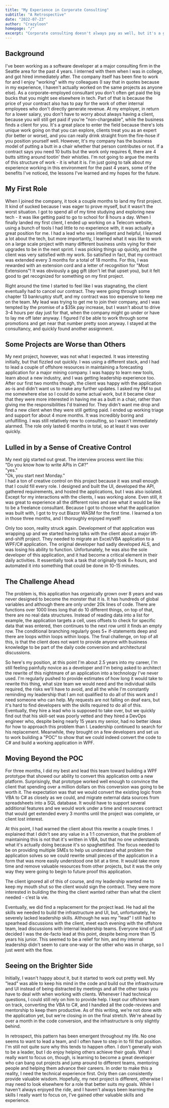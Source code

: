 ```yaml
---
title: "My Experience in Corporate Consulting"
subtitle: "A Retrospective"
date: "2022-07-23"
author: "Crazyloon"
homepage: "/"
excerpt: "Corporate consulting doesn't always pay as well, but it's a great place to start your career if you're not sure which direction you want to go. There's always another opportunity to switch gears and learn something new."
---
```



<ImageCredit
  alt="Looking upward at city buildings as they reach toward the sky"
  src="/images/sean-pollock-city-buildings.jpg"
  author="Sean Pollock"
  sourceName="Unsplash"
  sourcePageURL="https://unsplash.com/photos/PhYq704ffdA"
/>

## Background

I've been working as a software developer at a major consulting firm in the Seattle area for the past 4 years. I interned with them when I was in college, and got hired immediately after. The company itself has been fine to work for and I enjoy "working" with my colleagues (I say that in quotes because in my experience, I haven't actually worked on the same projects as anyone else). As a corporate-employed consultant you don't often get paid the big bucks that you might see elsewhere in tech. Part of that is because the price of your contract also has to pay for the work of other internal employees who don't directly generate revenue. At my employer, in return for a lower salary, you don't have to worry about always having a client, because you will still get paid if you're "non-chargeable", while the business finds a client for you. It's a great place to enter the field because there's lots unique work going on that you can explore, clients treat you as an expert (for better or worse), and you can really drink straight from the fire-hose if you position yourself well. However, It's my company has the business model of putting a butt in a chair whether that person contributes or not. If a contract says you need 10 butts but the work only requires 6, there are 4 butts sitting around tootin' their whistles. I'm not going to argue the merits of this structure of work - it is what it is. I'm just going to talk about my experience working in this environment for the past 4 years, some of the benefits I've noticed, the lessons I've learned and my hopes for the future.

## My First Role

When I joined the company, it took a couple months to land my first project. It kind of sucked because I was eager to prove myself, but it wasn't the worst situation. I got to spend all of my time studying and exploring new tech - it was like getting paid to go to school for 8 hours a day. When I finally landed my first client, I ended up working on a Telecom website, using a bunch of tools I had little to no experience with, it was actually a great position for me. I had a lead who was intelligent and helpful, I learned a lot about the tech, but more importantly, I learned what it was like to work on a large scale project with many different business units vying for their upgrades to be in the next sprint. I was picking things up quickly, and the client was very satisfied with my work. So satisfied in fact, that my contract was extended every 3 months for a total of 18 months. For this, I was rewarded with an extension cord and a letter of recognition for "Most Extensions"! It was obviously a gag gift (don't let that upset you), but it felt good to get recognized for something on my first project.

Right around the time I started to feel like I was stagnating, the client eventually had to cancel our contract. They were going through some chapter 13 bankruptcy stuff, and my contract was too expensive to keep me on the team. My lead was trying to get me to join their company, and I was tempted by the promise of a $35k pay increase, but I wasn't about to drive 3-4 hours per day just for that, when the company might go under or have to lay me off later anyway. I figured I'd be able to work through some promotions and get near that number pretty soon anyway. I stayed at the consultancy, and quickly found another assignment.

## Some Projects are Worse than Others

My next project, however, was not what I expected. It was interesting initially, but that fizzled out quickly. I was using a different stack, and I had to lead a couple of offshore resources in maintaining a forecasting application for a major mining company. I was happy to learn new tools, learn about a new industry, and I was getting leadership experience too. After our first two months though, the client was happy with the application as-is and didn't want us to make any further updates. I asked my PM to put me somewhere else so I could do some actual work, but it became clear that they were more interested in having me as a butt in a chair, rather than giving me the responsibilities I'd trained for. They didn't want me drop and find a new client when they were still getting paid. I ended up working triage and support for about 4 more months. It was incredibly boring and unfulfilling. I was still relatively new to consulting, so I wasn't immediately alarmed. The role only lasted 6 months in total, so at least it was over quickly.

## Lulled in by a Sense of Creative Control

My next gig started out great. The interview process went like this: <br /> "Do you know how to write APIs in C#?" <br />"yes." <br />"Ok, you start next Monday." <br />I had a ton of creative control on this project because it was small enough that I could fill every role. I designed and built the UI, developed the API, gathered requirements, and hosted the applications, but I was also isolated. Except for my interactions with the clients, I was working alone. Even still, it was great to experience all the different roles and see what it would be like to be a freelance consultant. Because I got to choose what the application was built with, I got to try out Blazor WASM for the first time. I learned a ton in those three months, and I thoroughly enjoyed myself!

Only too soon, reality struck again. Development of that application was wrapping up and we started having talks with the client about a major lift-and-shift project. They needed to migrate an Excel/VBA application to a WPF/C# application. The original developer had sadly developed ALS, and was losing his ability to function. Unfortunately, he was also the sole developer of this application, and it had become a critical element in their daily activities. It essentially took a task that originally took 8+ hours, and automated it into something that could be done in 10-15 minutes.

## The Challenge Ahead

The problem is, this application has organically grown over 8 years and was never designed to become the monster that it is. It has hundreds of global variables and although there are only under 20k lines of code. There are functions over 1000 lines long that do 10 different things, on top of that, there are no real data structures. Instead of reading data into a list for example, the application targets a cell, uses offsets to check for specific data that was entered, then continues to the next row until it finds an empty row. The conditional branching regularly goes 5+ if-statements deep and there are loops within loops within loops. The final challenge, on top of all this, is that the client does not want to provide anyone with business knowledge to be part of the daily code conversion and architectural discussions.

So here's my position, at this point I'm about 2.5 years into my career, I'm still feeling painfully novice as a developer and I'm being asked to architect the rewrite of this nightmare of an application into a technology I've never used. I'm regularly pushed to provide estimates of how long it would take to rewrite this thing, what size team we would need and the individual skills required, the risks we'll have to avoid, and all the while I'm constantly reminding my leadership that I am not qualified to do all of this work and I need someone who can help. My requests are not falling on deaf ears, but it's hard to find developers with the skills required to do all of this. Eventually, they hire a lead who is supposed to take over, but we quickly find out that his skill-set was poorly vetted and they hired a DevOps engineer who, despite being nearly 15 years my senior, had no better ideas for how to approach this problem than I. Leadership continued to search for his replacement. Meanwhile, they brought on a few developers and set us to work building a "POC" to show that we could indeed convert the code to C# and build a working application in WPF.

## Moving Beyond the POC

For three months, I did my best and lead this team toward building a WPF prototype that showed our ability to convert this application onto a new platform. Surprisingly, that prototype worked well enough to convince the client that spending over a million dollars on this conversion was going to be worth it. The expectation was that we would convert the existing logic from VBA to C# as closely as we could, and migrate external data sources from spreadsheets into a SQL database. It would have to support several additional features and we would work under a time and resources contract that would get extended every 3 months until the project was complete, or client lost interest.

At this point, I had warned the client about this rewrite a couple times. I explained that I didn't see any value in a 1:1 conversion, that the problem of maintaining this is not that it's written in VBA, but that no one understands what it's actually doing because it's so spaghettified. The focus needed to be on providing multiple SMEs to help us understand what problem the application solves so we could rewrite small pieces of the application in a form that was more easily understood one bit at a time. It would take more time and remove valuable resources from other projects, but it was the only way they were going to begin to future proof this application.

The client ignored all of this of course, and my leadership wanted me to keep my mouth shut so the client would sign the contract. They were more interested in building the thing the client wanted rather than what the client needed - c’est la vie.

Eventually, we did find a replacement for the project lead. He had all the skills we needed to build the infrastructure and UI, but, unfortunately, he severely lacked leadership skills. Although he was my "lead" I still had to spearhead discussions with the client, meet each evening with the offshore team, lead discussions with internal leadership teams. Everyone kind of just decided I was the de-facto lead at this point, despite being more than 15 years his junior. This seemed to be a relief for him, and my internal leadership didn't seem to care one-way or the other who was in charge, so I just went with the flow.

## Seeing on the Brighter Side

Initially, I wasn't happy about it, but it started to work out pretty well. My "lead" was able to keep his mind in the code and build out the infrastructure and UI instead of being distracted by meetings and all the other tasks you have to deal with when working with clients. Whenever I had technical questions, I could still rely on him to provide help. I kept our offshore team on track, converting the VBA to C#, and I handled all the code-reviews and mentorship to keep them productive. As of this writing, we're not done with the application yet, but we're closing in on the final stretch. We're ahead by over a month in the code conversion, and the infrastructure is only slightly behind.

In retrospect, this pattern has been emergent throughout my life. No one seems to want to lead a team, and I often have to step in to fill that position. I'm still not quite sure why this tends to happen often. I don't generally wish to be a leader, but I do enjoy helping others achieve their goals. What I really want to focus on, though, is learning to become a great developer who can bang out projects and jump around to different teams, mentoring people and helping them advance their careers. In order to make this a reality, I need the technical experience first. Only then can consistently provide valuable wisdom. Hopefully, my next project is different, otherwise I may need to look elsewhere for a role that better suits my goals. While I haven't always enjoyed the ride, and I haven't always been learning the skills I really want to focus on, I've gained other valuable skills and experience.

